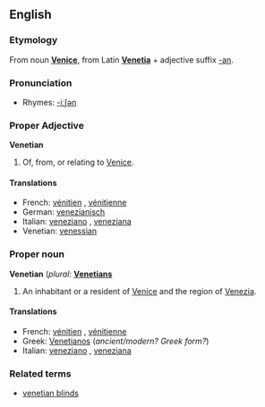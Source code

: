==English==

===Etymology===
From noun '''[[Venice]]''', from Latin '''[[Venetia]]''' + adjective suffix [[-an]].

===Pronunciation===
*Rhymes: [[Rhymes:English:-iːʃən|-iːʃən]]

===Proper Adjective===
{{rfc-header|Proper Adjective}}
'''Venetian'''

# Of, from, or relating to [[Venice]].

====Translations====

*French: [[vénitien]] {{m}}, [[vénitienne]] {{f}}
*German: [[venezianisch]]
*Italian: [[veneziano]] {{m}}, [[veneziana]] {{f}}
*Venetian: [[venessian]] {{m}}

===Proper noun===
'''Venetian'''  (''plural:'' '''[[Venetians]]'''

# An inhabitant or a resident of [[Venice]] and the region of [[Venezia]].

====Translations====

*French: [[vénitien]] {{m}}, [[vénitienne]] {{f}}
*Greek: [[Venetianos]] (''ancient/modern?  Greek form?'')
*Italian: [[veneziano]] {{m}}, [[veneziana]] {{f}}

===Related terms===
*[[venetian blinds]]